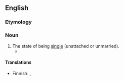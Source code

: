 ==English==

===Etymology===
{{suffix|en|single|hood}}

===Noun===
{{en-noun|-}}

# The state of being [[single]] (unattached or unmarried).
#* {{quote-book|year=1994 |title=Tradition and change in the Asian family |author=Lee-Jay Cho, ‎Motoo Yada |page=116|lang=en |ISBN=|passage=Having had a nonarranged marriage was found to be associated with favorable attitudes toward '''singlehood'''. }}

====Translations====
{{trans-top|The state of being single}}
* Finnish: {{t+|fi|naimattomuus}}, {{t|fi|sinkkuus}}
{{trans-mid}}
{{trans-bottom}}
